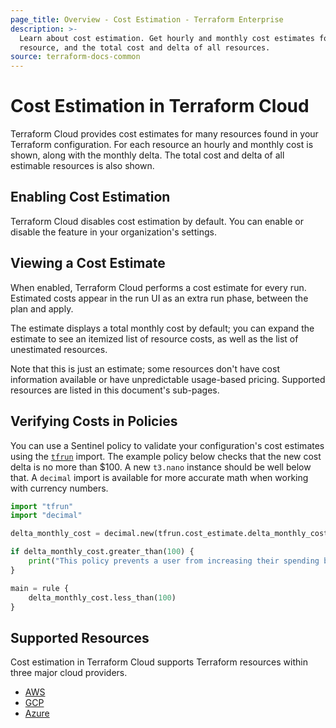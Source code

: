 ```yaml
---
page_title: Overview - Cost Estimation - Terraform Enterprise
description: >-
  Learn about cost estimation. Get hourly and monthly cost estimates for each
  resource, and the total cost and delta of all resources.
source: terraform-docs-common
---
```


# Cost Estimation in Terraform Cloud

Terraform Cloud provides cost estimates for many resources found in your Terraform configuration. For each resource an hourly and monthly cost is shown, along with the monthly delta. The total cost and delta of all estimable resources is also shown.

## Enabling Cost Estimation

Terraform Cloud disables cost estimation by default. You can enable or disable the feature in your organization's settings.

## Viewing a Cost Estimate

When enabled, Terraform Cloud performs a cost estimate for every run. Estimated costs appear in the run UI as an extra run phase, between the plan and apply.

The estimate displays a total monthly cost by default; you can expand the estimate to see an itemized list of resource costs, as well as the list of unestimated resources.

Note that this is just an estimate; some resources don't have cost information available or have unpredictable usage-based pricing. Supported resources are listed in this document's sub-pages.

## Verifying Costs in Policies

You can use a Sentinel policy to validate your configuration's cost estimates using the [`tfrun`](/terraform/enterprise/policy-enforcement/sentinel/import/tfrun) import. The example policy below checks that the new cost delta is no more than $100. A new `t3.nano` instance should be well below that. A `decimal` import is available for more accurate math when working with currency numbers.

```python
import "tfrun"
import "decimal"

delta_monthly_cost = decimal.new(tfrun.cost_estimate.delta_monthly_cost)

if delta_monthly_cost.greater_than(100) {
    print("This policy prevents a user from increasing their spending by more than $100 per month in a single run without a warning.")
}

main = rule {
	delta_monthly_cost.less_than(100)
}
```

## Supported Resources

Cost estimation in Terraform Cloud supports Terraform resources within three major cloud providers.

-   [AWS](/terraform/enterprise/cost-estimation/aws)
-   [GCP](/terraform/enterprise/cost-estimation/gcp)
-   [Azure](/terraform/enterprise/cost-estimation/azure)
